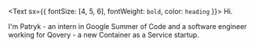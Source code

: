 <Text sx={{ fontSize: [4, 5, 6], fontWeight: `bold`, color: `heading` }}>
  Hi.
</Text>

I'm Patryk - an intern in Google Summer of Code and a software engineer working for Qovery - a new Container as a Service startup. 